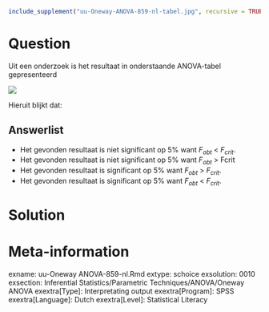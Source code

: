 ```r
include_supplement("uu-Oneway-ANOVA-859-nl-tabel.jpg", recursive = TRUE)
```



Question
========
  
Uit een onderzoek is het resultaat in onderstaande ANOVA-tabel gepresenteerd

![](uu-Oneway-ANOVA-859-nl-tabel.jpg)
  
Hieruit blijkt dat: 

Answerlist
----------
* Het gevonden resultaat is niet significant op 5% want $F_{obt}$ < $F_{crit}$.
* Het gevonden resultaat is niet significant op 5% want $F_{obt}$ > Fcrit
* Het gevonden resultaat is significant op 5% want $F_{obt}$ > $F_{crit}$.
* Het gevonden resultaat is significant op 5% want $F_{obt}$ < $F_{crit}$.


Solution
========
  


Meta-information
================
exname: uu-Oneway ANOVA-859-nl.Rmd
extype: schoice
exsolution: 0010
exsection: Inferential Statistics/Parametric Techniques/ANOVA/Oneway ANOVA
exextra[Type]: Interpretating output
exextra[Program]: SPSS
exextra[Language]: Dutch
exextra[Level]: Statistical Literacy
